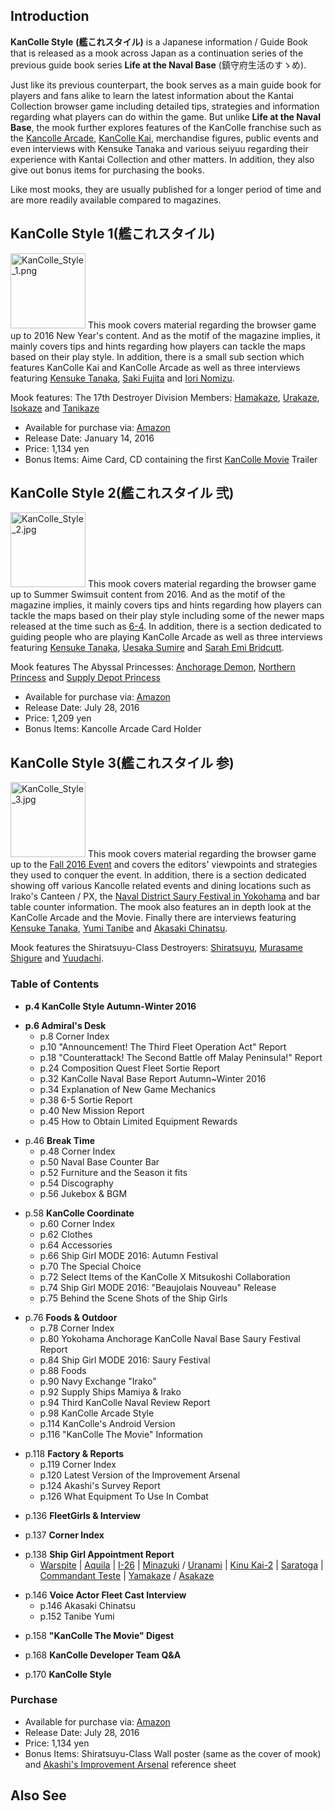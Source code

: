 ==Introduction==
'''KanColle Style''' '''(艦これスタイル)''' is a Japanese information / Guide Book that is released as a mook across Japan as a continuation series of the previous guide book series '''Life at the Naval Base''' (鎮守府生活のすゝめ).

Just like its previous counterpart, the book serves as a main guide book for players and fans alike to learn the latest information about the Kantai Collection browser game including detailed tips, strategies and information regarding what players can do within the game. But unlike '''Life at the Naval Base''', the mook further explores features of the KanColle franchise such as the [[Kancolle Arcade]], [[Merchandise/KanColle Kai|KanColle Kai]], merchandise figures, public events and even interviews with Kensuke Tanaka and various seiyuu regarding their experience with Kantai Collection and other matters. In addition, they also give out bonus items for purchasing the books.

Like most mooks, they are usually published for a longer period of time and are more readily available compared to magazines.

==KanColle Style 1(艦これスタイル)==
[[File:KanColle Style 1.png|right|thumb|120px]]
This mook covers material regarding the browser game up to 2016 New Year's content. And as the motif of the magazine implies, it mainly covers tips and hints regarding how players can tackle the maps based on their play style. In addition, there is a small sub section which features KanColle Kai and KanColle Arcade as well as three interviews featuring [[Kensuke Tanaka]], [[Saki Fujita]] and [[Iori Nomizu]].

Mook features: The 17th Destroyer Division Members: [[Hamakaze]], [[Urakaze]], [[Isokaze]] and [[Tanikaze]]

* Available for purchase via: [https://www.amazon.co.jp/%E8%89%A6%E3%81%93%E3%82%8C%E3%82%B9%E3%82%BF%E3%82%A4%E3%83%AB-%E5%A3%B1-%E9%8E%AE%E5%AE%88%E5%BA%9C%E7%94%9F%E6%B4%BB%E3%81%AE%E3%81%99%E3%82%9D%E3%82%81-%E6%94%B9-%E3%82%A8%E3%83%B3%E3%82%BF%E3%83%BC%E3%83%96%E3%83%AC%E3%82%A4%E3%83%B3%E3%83%A0%E3%83%83%E3%82%AF/dp/4047308978/ref=sr_1_3?s=books&ie=UTF8&qid=1483572103&sr=1-3&keywords=%E8%89%A6%E3%81%93%E3%82%8C%E3%82%B9%E3%82%BF%E3%82%A4%E3%83%AB Amazon]
* Release Date: January 14, 2016
* Price: 1,134 yen
* Bonus Items: Aime Card, CD containing the first [[KanColle The Movie|KanColle Movie]] Trailer

==KanColle Style 2(艦これスタイル 弐)==
[[File:KanColle Style 2.jpg|right|thumb|120px]]
This mook covers material regarding the browser game up to Summer Swimsuit content from 2016. And as the motif of the magazine implies, it mainly covers tips and hints regarding how players can tackle the maps based on their play style including some of the newer maps released at the time such as [[world 6#6-4|6-4]]. In addition, there is a section dedicated to guiding people who are playing KanColle Arcade as well as three interviews featuring [[Kensuke Tanaka]], [[Uesaka Sumire Interview: KanColle Style Vol. 2|Uesaka Sumire]] and [[Sarah Emi Bridcutt]].

Mook features The Abyssal Princesses: [[Anchorage Demon]], [[Northern Princess]] and [[Supply Depot Princess]]

* Available for purchase via: [https://www.amazon.co.jp/%E8%89%A6%E3%81%93%E3%82%8C%E3%82%B9%E3%82%BF%E3%82%A4%E3%83%AB-%E5%BC%90-%E3%82%AB%E3%83%89%E3%82%AB%E3%83%AF%E3%83%A0%E3%83%83%E3%82%AF-652-%E8%89%A6%E3%81%93%E3%82%8C-%E7%B7%A8%E9%9B%86%E9%83%A8/dp/4047278262/ref=sr_1_2?s=books&ie=UTF8&qid=1483572103&sr=1-2&keywords=%E8%89%A6%E3%81%93%E3%82%8C%E3%82%B9%E3%82%BF%E3%82%A4%E3%83%AB Amazon]
* Release Date: July 28, 2016
* Price: 1,209 yen
* Bonus Items: Kancolle Arcade Card Holder

==KanColle Style 3(艦これスタイル 参)==
[[File:KanColle Style 3.jpg|right|thumb|120px]]
This mook covers material regarding the browser game up to the [[Fall 2016 Event]] and covers the editors' viewpoints and strategies they used to conquer the event. In addition, there is a section dedicated showing off various Kancolle related events and dining locations such as Irako's Canteen / PX, the [[Naval District Saury Festival in Yokohama]] and bar table counter information. The mook also features an in depth look at the KanColle Arcade and the Movie. Finally there are interviews featuring [[Kensuke Tanaka]], [[Tanibe Yumi Interview: Kancolle Style Vol. 3|Yumi Tanibe]] and [[Akasaki Chinatsu]].

Mook features the Shiratsuyu-Class Destroyers: [[Shiratsuyu]], [[Murasame]] [[Shigure]] and [[Yuudachi]].

===Table of Contents===

*'''p.4 KanColle Style Autumn-Winter 2016'''

*'''p.6 Admiral's Desk'''
**p.8    Corner Index
**p.10    "Announcement! The Third Fleet Operation Act" Report
**p.18 "Counterattack! The Second Battle off Malay Peninsula!" Report
**p.24 Composition Quest Fleet Sortie Report
**p.32 KanColle Naval Base Report Autumn~Winter 2016
**p.34 Explanation of New Game Mechanics
**p.38 6-5 Sortie Report
**p.40 New Mission Report
**p.45 How to Obtain Limited Equipment Rewards

*p.46 '''Break Time'''
**p.48 Corner Index
**p.50 Naval Base Counter Bar
**p.52 Furniture and the Season it fits
**p.54 Discography
**p.56 Jukebox & BGM

*p.58 '''KanColle Coordinate''' 
**p.60 Corner Index 
**p.62 Clothes 
**p.64 Accessories 
**p.66 Ship Girl MODE 2016: Autumn Festival
**p.70 The Special Choice 
**p.72 Select Items of the KanColle X Mitsukoshi Collaboration 
**p.74 Ship Girl MODE 2016: "Beaujolais Nouveau" Release 
**p.75 Behind the Scene Shots of the Ship Girls 

*p.76 '''Foods & Outdoor'''
**p.78 Corner Index
**p.80 Yokohama Anchorage KanColle Naval Base Saury Festival Report
**p.84 Ship Girl MODE 2016: Saury Festival
**p.88 Foods
**p.90 Navy Exchange "Irako"
**p.92 Supply Ships Mamiya & Irako
**p.94 Third KanColle Naval Review Report
**p.98 KanColle Arcade Style
**p.114 KanColle's Android Version
**p.116 "KanColle The Movie" Information

*p.118 '''Factory & Reports'''
**p.119 Corner Index
**p.120 Latest Version of the Improvement Arsenal
**p.124 Akashi's Survey Report
**p.126 What Equipment To Use In Combat

*p.136 '''FleetGirls & Interview'''

*p.137 '''Corner Index'''

*p.138 '''Ship Girl Appointment Report'''
**[[Warspite]] | [[Aquila]] | [[I-26]] | [[Minazuki]] / [[Uranami]] | [[Kinu|Kinu Kai-2]] | [[Saratoga]] | [[Commandant Teste]] | [[Yamakaze]] / [[Asakaze]]

*p.146 '''Voice Actor Fleet Cast Interview''' 
**p.146 Akasaki Chinatsu 
**p.152 Tanibe Yumi 

*p.158 '''"KanColle The Movie" Digest'''

*p.168 '''KanColle Developer Team Q&A'''

*p.170 '''KanColle Style'''

===Purchase===

* Available for purchase via: [https://www.amazon.co.jp/%E8%89%A6%E3%81%93%E3%82%8C%E3%82%B9%E3%82%BF%E3%82%A4%E3%83%AB-%E5%8F%82-%E3%82%AB%E3%83%89%E3%82%AB%E3%83%AF%E3%83%A0%E3%83%83%E3%82%AF-%E8%89%A6%E3%81%93%E3%82%8C-%E7%B7%A8%E9%9B%86%E9%83%A8/dp/4041052513/ref=pd_sim_14_1?_encoding=UTF8&psc=1&refRID=DB3WT2MDP908J5PG97TX Amazon]
* Release Date: July 28, 2016
* Price: 1,134 yen
* Bonus Items: Shiratsuyu-Class Wall poster (same as the cover of mook) and [[Akashi's Improvement Arsenal]] reference sheet

==Also See==
